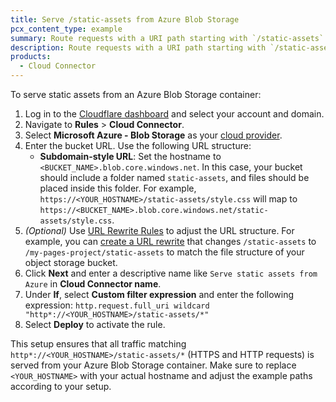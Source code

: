 ```yaml
---
title: Serve /static-assets from Azure Blob Storage
pcx_content_type: example
summary: Route requests with a URI path starting with `/static-assets` to an Azure Blob Storage container using Cloud Connector.
description: Route requests with a URI path starting with `/static-assets` to an Azure Blob Storage container using Cloud Connector.
products:
  - Cloud Connector
---
```


To serve static assets from an Azure Blob Storage container:

1. Log in to the [Cloudflare dashboard](https://dash.cloudflare.com/) and select your account and domain.
2. Navigate to **Rules** > **Cloud Connector**.
3. Select **Microsoft Azure - Blob Storage** as your [cloud provider](/rules/cloud-connector/providers/).
4. Enter the bucket URL. Use the following URL structure:
   - **Subdomain-style URL**: Set the hostname to `<BUCKET_NAME>.blob.core.windows.net`. In this case, your bucket should include a folder named `static-assets`, and files should be placed inside this folder. For example, `https://<YOUR_HOSTNAME>/static-assets/style.css` will map to `https://<BUCKET_NAME>.blob.core.windows.net/static-assets/style.css`.
5. _(Optional)_ Use [URL Rewrite Rules](/rules/transform/url-rewrite/) to adjust the URL structure. For example, you can [create a URL rewrite](/rules/transform/url-rewrite/create-dashboard/) that changes `/static-assets` to `/my-pages-project/static-assets` to match the file structure of your object storage bucket.
6. Click **Next** and enter a descriptive name like `Serve static assets from Azure` in **Cloud Connector name**.
7. Under **If**, select **Custom filter expression** and enter the following expression:
   `http.request.full_uri wildcard "http*://<YOUR_HOSTNAME>/static-assets/*"`<br />
8. Select **Deploy** to activate the rule.

This setup ensures that all traffic matching `http*://<YOUR_HOSTNAME>/static-assets/*` (HTTPS and HTTP requests) is served from your Azure Blob Storage container. Make sure to replace `<YOUR_HOSTNAME>` with your actual hostname and adjust the example paths according to your setup.
